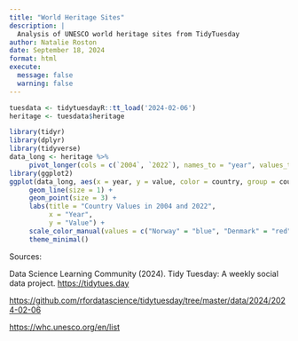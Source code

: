 ```yaml
---
title: "World Heritage Sites"
description: |
  Analysis of UNESCO world heritage sites from TidyTuesday
author: Natalie Roston
date: September 18, 2024
format: html
execute:
  message: false
  warning: false
---
```


```r
tuesdata <- tidytuesdayR::tt_load('2024-02-06')
heritage <- tuesdata$heritage

library(tidyr)
library(dplyr)
library(tidyverse)
data_long <- heritage %>%
     pivot_longer(cols = c(`2004`, `2022`), names_to = "year", values_to = "value")
library(ggplot2)
ggplot(data_long, aes(x = year, y = value, color = country, group = country)) +
     geom_line(size = 1) +
     geom_point(size = 3) +
     labs(title = "Country Values in 2004 and 2022",
          x = "Year",
          y = "Value") +
     scale_color_manual(values = c("Norway" = "blue", "Denmark" = "red", "Sweden" = "green")) +
     theme_minimal()
```

Sources:

Data Science Learning Community (2024). Tidy Tuesday: A weekly social data project. [https://tidytues.day](https://tidytues.day/)

<https://github.com/rfordatascience/tidytuesday/tree/master/data/2024/2024-02-06>

<https://whc.unesco.org/en/list>
